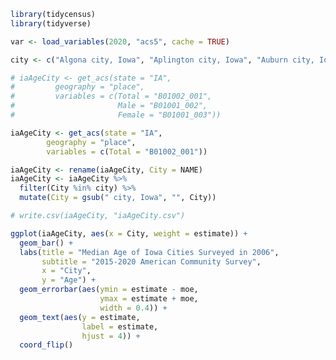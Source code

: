 ```r
library(tidycensus)
library(tidyverse)
```

```r
var <- load_variables(2020, "acs5", cache = TRUE)

city <- c("Algona city, Iowa", "Aplington city, Iowa", "Auburn city, Iowa", "Elma city, Iowa", "Galva city, Iowa", "Lime Springs city, Iowa", "Lone Tree city, Iowa", "Northwood city, Iowa", "Readlyn city, Iowa", "West Okoboji city, Iowa", "West Point city, Iowa", "West Union city, Iowa")
```

```r
# iaAgeCity <- get_acs(state = "IA",
#         geography = "place",
#         variables = c(Total = "B01002_001",
#                       Male = "B01001_002",
#                       Female = "B01001_003"))

iaAgeCity <- get_acs(state = "IA",
        geography = "place",
        variables = c(Total = "B01002_001"))

iaAgeCity <- rename(iaAgeCity, City = NAME)
iaAgeCity <- iaAgeCity %>%
  filter(City %in% city) %>%
  mutate(City = gsub(" city, Iowa", "", City))

# write.csv(iaAgeCity, "iaAgeCity.csv")
```

```r
ggplot(iaAgeCity, aes(x = City, weight = estimate)) +
  geom_bar() +
  labs(title = "Median Age of Iowa Cities Surveyed in 2006",
       subtitle = "2015-2020 American Community Survey",
       x = "City",
       y = "Age") +
  geom_errorbar(aes(ymin = estimate - moe,
                    ymax = estimate + moe,
                    width = 0.4)) +
  geom_text(aes(y = estimate,
                label = estimate,
                hjust = 4)) +
  coord_flip()
```